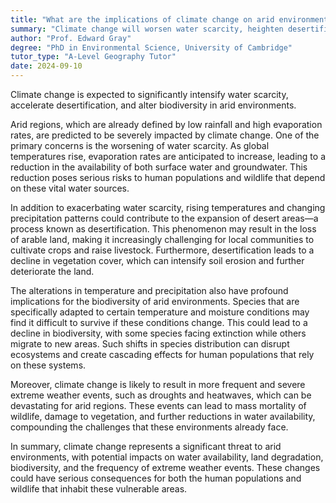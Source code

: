 ```yaml
---
title: "What are the implications of climate change on arid environments?"
summary: "Climate change will worsen water scarcity, heighten desertification, and disrupt biodiversity in arid regions, leading to significant ecological and environmental challenges."
author: "Prof. Edward Gray"
degree: "PhD in Environmental Science, University of Cambridge"
tutor_type: "A-Level Geography Tutor"
date: 2024-09-10
---
```


Climate change is expected to significantly intensify water scarcity, accelerate desertification, and alter biodiversity in arid environments.

Arid regions, which are already defined by low rainfall and high evaporation rates, are predicted to be severely impacted by climate change. One of the primary concerns is the worsening of water scarcity. As global temperatures rise, evaporation rates are anticipated to increase, leading to a reduction in the availability of both surface water and groundwater. This reduction poses serious risks to human populations and wildlife that depend on these vital water sources.

In addition to exacerbating water scarcity, rising temperatures and changing precipitation patterns could contribute to the expansion of desert areas—a process known as desertification. This phenomenon may result in the loss of arable land, making it increasingly challenging for local communities to cultivate crops and raise livestock. Furthermore, desertification leads to a decline in vegetation cover, which can intensify soil erosion and further deteriorate the land.

The alterations in temperature and precipitation also have profound implications for the biodiversity of arid environments. Species that are specifically adapted to certain temperature and moisture conditions may find it difficult to survive if these conditions change. This could lead to a decline in biodiversity, with some species facing extinction while others migrate to new areas. Such shifts in species distribution can disrupt ecosystems and create cascading effects for human populations that rely on these systems.

Moreover, climate change is likely to result in more frequent and severe extreme weather events, such as droughts and heatwaves, which can be devastating for arid regions. These events can lead to mass mortality of wildlife, damage to vegetation, and further reductions in water availability, compounding the challenges that these environments already face.

In summary, climate change represents a significant threat to arid environments, with potential impacts on water availability, land degradation, biodiversity, and the frequency of extreme weather events. These changes could have serious consequences for both the human populations and wildlife that inhabit these vulnerable areas.
    